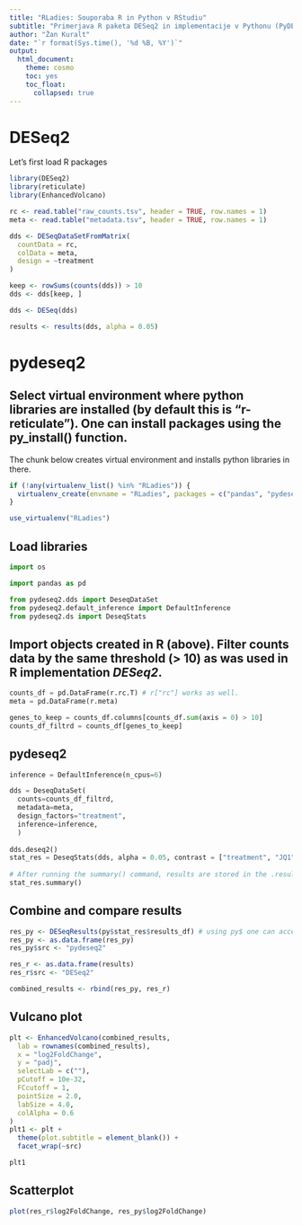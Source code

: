 ```yaml
---
title: "RLadies: Souporaba R in Python v RStudiu"
subtitle: "Primerjava R paketa DESeq2 in implementacije v Pythonu (PyDESeq2)"
author: "Žan Kuralt"
date: "`r format(Sys.time(), '%d %B, %Y')`"
output: 
  html_document:
    theme: cosmo
    toc: yes
    toc_float:
      collapsed: true
---
```


# **DESeq2**

Let's first load R packages
```r
library(DESeq2)
library(reticulate)
library(EnhancedVolcano)
```

```r
rc <- read.table("raw_counts.tsv", header = TRUE, row.names = 1)
meta <- read.table("metadata.tsv", header = TRUE, row.names = 1)
```

```r
dds <- DESeqDataSetFromMatrix(
  countData = rc,
  colData = meta,
  design = ~treatment
)

keep <- rowSums(counts(dds)) > 10
dds <- dds[keep, ]

dds <- DESeq(dds)

results <- results(dds, alpha = 0.05)
```

# **pydeseq2**

## Select virtual environment where python libraries are installed (by default this is "r-reticulate"). One can install packages using the py_install() function.

The chunk below creates virtual environment and installs python libraries in there.
```r
if (!any(virtualenv_list() %in% "RLadies")) {
  virtualenv_create(envname = "RLadies", packages = c("pandas", "pydeseq2"))
}
```

```r
use_virtualenv("RLadies")
```

## Load libraries

```python
import os

import pandas as pd

from pydeseq2.dds import DeseqDataSet
from pydeseq2.default_inference import DefaultInference
from pydeseq2.ds import DeseqStats
```

## Import objects created in R (above). Filter counts data by the same threshold (> 10) as was used in R implementation *DESeq2*.

```python
counts_df = pd.DataFrame(r.rc.T) # r["rc"] works as well.
meta = pd.DataFrame(r.meta)

genes_to_keep = counts_df.columns[counts_df.sum(axis = 0) > 10]
counts_df_filtrd = counts_df[genes_to_keep]
```

## **pydeseq2** 

```python
inference = DefaultInference(n_cpus=6)

dds = DeseqDataSet(
  counts=counts_df_filtrd,
  metadata=meta,
  design_factors="treatment",
  inference=inference,
  )
  
dds.deseq2()
stat_res = DeseqStats(dds, alpha = 0.05, contrast = ["treatment", "JQ1", "DMSO"])
  
# After running the summary() command, results are stored in the .results_df dataframe.
stat_res.summary()
```
  
## Combine and compare results
  
```r
res_py <- DESeqResults(py$stat_res$results_df) # using py$ one can access objects created in python
res_py <- as.data.frame(res_py)
res_py$src <- "pydeseq2"

res_r <- as.data.frame(results)
res_r$src <- "DESeq2"

combined_results <- rbind(res_py, res_r)
```
  
## Vulcano plot
  
```r
plt <- EnhancedVolcano(combined_results,
  lab = rownames(combined_results),
  x = "log2FoldChange",
  y = "padj",
  selectLab = c(""),
  pCutoff = 10e-32,
  FCcutoff = 1,
  pointSize = 2.0,
  labSize = 4.0,
  colAlpha = 0.6
)
plt1 <- plt +
  theme(plot.subtitle = element_blank()) +
  facet_wrap(~src)

plt1
```

## Scatterplot

```r
plot(res_r$log2FoldChange, res_py$log2FoldChange)
```
